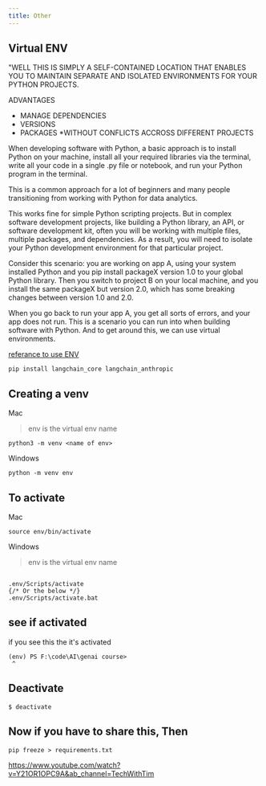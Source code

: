 ```yaml
---
title: Other
---
```


## Virtual ENV

"WELL THIS IS SIMPLY A SELF-CONTAINED LOCATION THAT ENABLES YOU TO MAINTAIN SEPARATE AND ISOLATED ENVIRONMENTS FOR YOUR PYTHON PROJECTS.

ADVANTAGES
- MANAGE DEPENDENCIES
- VERSIONS
- PACKAGES
*WITHOUT CONFLICTS ACCROSS DIFFERENT PROJECTS


When developing software with Python, a basic approach is to install Python on your machine, install all your required libraries via the terminal, write all your code in a single .py file or notebook, and run your Python program in the terminal.

This is a common approach for a lot of beginners and many people transitioning from working with Python for data analytics.

This works fine for simple Python scripting projects. But in complex software development projects, like building a Python library, an API, or software development kit, often you will be working with multiple files, multiple packages, and dependencies. As a result, you will need to isolate your Python development environment for that particular project.

Consider this scenario: you are working on app A, using your system installed Python and you pip install packageX version 1.0 to your global Python library. Then you switch to project B on your local machine, and you install the same packageX but version 2.0, which has some breaking changes between version 1.0 and 2.0.

When you go back to run your app A, you get all sorts of errors, and your app does not run. This is a scenario you can run into when building software with Python. And to get around this, we can use virtual environments.


[referance to use ENV](https://www.freecodecamp.org/news/how-to-setup-virtual-environments-in-python/)

```shell
pip install langchain_core langchain_anthropic
```


## Creating a venv
Mac 

> env is the virtual env name
```
python3 -m venv <name of env>
```


Windows 
```
python -m venv env
```



## To activate
Mac 

```
source env/bin/activate
```


Windows 
> env is the virtual env name
```

.env/Scripts/activate
{/* Or the below */}
.env/Scripts/activate.bat
```


## see if activated

if you see this the it's activated
```
(env) PS F:\code\AI\genai course> 
 ^
```

## Deactivate

```
$ deactivate
```


## Now if you have to share this, Then
```
pip freeze > requirements.txt
```

https://www.youtube.com/watch?v=Y21OR1OPC9A&ab_channel=TechWithTim
